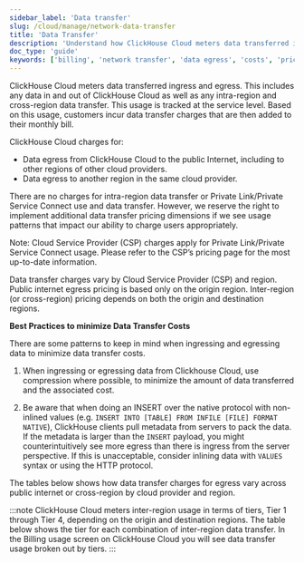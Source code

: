 ```yaml
---
sidebar_label: 'Data transfer'
slug: /cloud/manage/network-data-transfer
title: 'Data Transfer'
description: 'Understand how ClickHouse Cloud meters data transferred ingress and egress'
doc_type: 'guide'
keywords: ['billing', 'network transfer', 'data egress', 'costs', 'pricing']
---
```



ClickHouse Cloud meters data transferred ingress and egress. 
This includes any data in and out of ClickHouse Cloud as well as any intra-region
and cross-region data transfer. This usage is tracked at the service level. Based
on this usage, customers incur data transfer charges that are then added to their
monthly bill.

ClickHouse Cloud charges for:
- Data egress from ClickHouse Cloud to the public Internet, including to other
regions of other cloud providers.
- Data egress to another region in the same cloud provider.

There are no charges for intra-region data transfer or Private Link/Private
Service Connect use and data transfer. However, we reserve the right to implement
additional data transfer pricing dimensions if we see usage patterns that impact
our ability to charge users appropriately. 

Note: Cloud Service Provider (CSP) charges apply for Private Link/Private Service Connect usage. Please refer to the CSP’s pricing page for the most up-to-date information.

Data transfer charges vary by Cloud Service Provider (CSP) and region. 
Public internet egress pricing is based only on the origin region. 
Inter-region (or cross-region) pricing depends on both the origin and destination
regions.

**Best Practices to minimize Data Transfer Costs**

There are some patterns to keep in mind when ingressing and egressing data to
minimize data transfer costs.

1. When ingressing or egressing data from Clickhouse Cloud, use compression where
possible, to minimize the amount of data transferred and the associated cost.

2. Be aware that when doing an INSERT over the native protocol with non-inlined
values (e.g. `INSERT INTO [TABLE] FROM INFILE [FILE] FORMAT NATIVE`), ClickHouse
clients pull metadata from servers to pack the data. If the metadata is larger
than the `INSERT` payload, you might counterintuitively see more egress than
there is ingress from the server perspective. If this is unacceptable, consider
inlining data with `VALUES` syntax or using the HTTP protocol.

The tables below shows how data transfer charges for egress vary across public
internet or cross-region by cloud provider and region.

:::note
ClickHouse Cloud meters inter-region usage in terms of tiers, Tier 1 through
Tier 4, depending on the origin and destination regions. The table below shows
the tier for each combination of inter-region data transfer. In the Billing usage
screen on ClickHouse Cloud you will see data transfer usage broken out by tiers.
:::

<NetworkPricing/>
